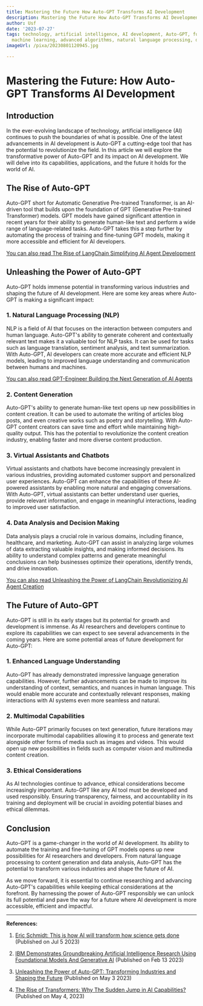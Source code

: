 ```yaml
---
title: Mastering the Future How Auto-GPT Transforms AI Development
description: Mastering the Future How Auto-GPT Transforms AI Development
author: Usf
date: '2023-07-27'
tags: technology, artificial intelligence, AI development, Auto-GPT, future, innovation,
  machine learning, advanced algorithms, natural language processing, deep learning
imageUrl: /pixa/20230801120945.jpg

---
```

# Mastering  the Future:  How Auto-GPT Transforms AI Development

## Introduction

In the  ever-evolving landscape of technology, artificial intelligence (AI) continues to push the boundaries  of what is possible. One of the latest advancements in AI development is Auto-GPT a cutting-edge tool that has the potential to revolutionize the field. In this article we will explore the transformative power of Auto-GPT and  its impact  on AI development. We will delve into its capabilities, applications,  and the future it holds  for the  world of AI.

## The Rise of Auto-GPT

Auto-GPT short for  Automatic Generative Pre-trained Transformer, is an  AI-driven tool that builds upon the foundation of GPT (Generative Pre-trained  Transformer)  models. GPT models have gained significant attention in  recent years for their ability to generate human-like  text and perform a wide range  of language-related tasks. Auto-GPT  takes this a step further by automating the process of training and fine-tuning GPT models, making it more accessible and  efficient for AI developers.

[You can also read The Rise of LangChain  Simplifying  AI Agent Development](The%20Rise%20of%20LangChain%20Simplifying%20AI%20Agent%20Development)


## Unleashing the Power of Auto-GPT

Auto-GPT holds  immense potential in transforming various industries and shaping the future of AI development. Here are some key areas where Auto-GPT is making  a significant impact:

### 1. Natural Language Processing (NLP)

NLP is a field of AI that focuses on the  interaction between  computers and human language. Auto-GPT's ability to generate coherent and contextually relevant text makes it a valuable tool for NLP tasks. It can be used  for  tasks such as language translation, sentiment analysis, and text summarization. With Auto-GPT,  AI developers can create more accurate and efficient NLP models, leading to improved language understanding and communication between  humans and machines.

[You can also read GPT-Engineer Building the Next Generation of AI Agents](GPT-Engineer%20Building%20the%20Next%20Generation%20of%20AI%20Agents)


### 2. Content Generation

Auto-GPT's ability to generate human-like text opens up new  possibilities in content creation. It can be  used to automate the writing of  articles blog posts,  and even creative works  such as poetry and storytelling. With Auto-GPT content creators can save time and effort  while maintaining high-quality output. This has the potential to revolutionize the content  creation industry, enabling faster and more diverse  content production.

### 3. Virtual Assistants and Chatbots

Virtual assistants and chatbots have  become increasingly prevalent in various industries,  providing automated customer support and personalized user experiences. Auto-GPT can  enhance the capabilities of these AI-powered  assistants by enabling more natural and engaging  conversations. With Auto-GPT, virtual assistants can better understand user queries, provide relevant information, and engage in meaningful interactions, leading to improved user satisfaction.

###  4. Data Analysis and Decision Making

Data analysis  plays a crucial role in various domains, including finance, healthcare, and marketing. Auto-GPT can assist in analyzing large volumes of  data extracting valuable insights, and making informed  decisions. Its ability to understand complex patterns and generate  meaningful conclusions can help businesses optimize  their  operations,  identify trends, and  drive innovation.

[You can also read Unleashing  the Power of LangChain Revolutionizing AI Agent Creation](Unleashing%20the%20Power%20of%20LangChain%20Revolutionizing%20AI%20Agent%20Creation)


## The  Future of Auto-GPT

Auto-GPT is still in its early stages but its potential for growth and development is immense. As AI researchers and developers continue to explore its capabilities we can expect to  see several advancements in the coming years. Here are some potential areas of future development  for Auto-GPT:

### 1. Enhanced Language Understanding

Auto-GPT has already demonstrated impressive language generation capabilities. However, further advancements can be made  to improve its understanding of context, semantics, and nuances in human language. This  would enable more accurate and contextually relevant responses, making interactions with AI systems even more seamless and natural.

### 2. Multimodal Capabilities

While Auto-GPT primarily focuses on text generation, future iterations may incorporate multimodal capabilities allowing it to process and generate text alongside other  forms  of media such as images and videos. This would open up new possibilities in fields such as computer vision and multimedia content creation.

### 3. Ethical  Considerations

As AI technologies continue to advance, ethical considerations become increasingly important. Auto-GPT like any AI tool must be developed and used responsibly. Ensuring transparency,  fairness, and  accountability in its training and deployment will be crucial in avoiding potential biases and  ethical dilemmas.

## Conclusion

Auto-GPT is a game-changer in the world of AI development. Its ability to automate the training and fine-tuning  of GPT models opens up new possibilities for AI researchers and developers. From natural language processing to content generation  and  data analysis, Auto-GPT has the potential to transform various  industries and shape the future of AI.

As we move  forward, it is essential to continue researching and advancing Auto-GPT's capabilities while  keeping  ethical considerations at the forefront. By harnessing  the power of Auto-GPT responsibly we can unlock its full potential  and pave the way for  a future where AI development is more accessible, efficient and impactful.

---

**References:**

1. [Eric  Schmidt: This  is  how AI will  transform how science gets done](https://www.technologyreview.com/2023/07/05/1075865/eric-schmidt-ai-will-transform-science/) (Published on  Jul 5 2023)

2. [IBM Demonstrates Groundbreaking Artificial Intelligence  Research Using  Foundational Models And Generative  AI](https://www.forbes.com/sites/moorinsights/2023/02/13/ibm-demonstrates-groundbreaking-artificial-intelligence-research-using-foundational-models-and-generative-ai/?sh=5494f98b750d)  (Published on Feb 13  2023)

3. [Unleashing the Power of Auto-GPT: Transforming Industries and Shaping the Future](https://autogpt.net/unleashing-the-power-of-auto-gpt-transforming-industries-and-shaping-the-future/) (Published on May 3 2023)

4. [The Rise of Transformers: Why The Sudden Jump  in AI Capabilities?](https://www.linkedin.com/pulse/rise-transformers-why-sudden-jump-ai-capabilities-steve-wilson) (Published on May 4, 2023)